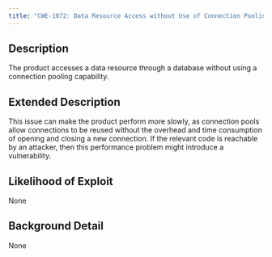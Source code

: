```yaml
---
title: "CWE-1072: Data Resource Access without Use of Connection Pooling"
---
```


## Description
The product accesses a data resource through a database without using a
					connection pooling capability.

## Extended Description
This issue can make the product perform more slowly, as connection pools allow connections to be reused without the overhead and time consumption of opening and closing a new connection.  If the relevant code is reachable by an attacker, then this performance problem might introduce a vulnerability.

## Likelihood of Exploit
None

## Background Detail
None
        